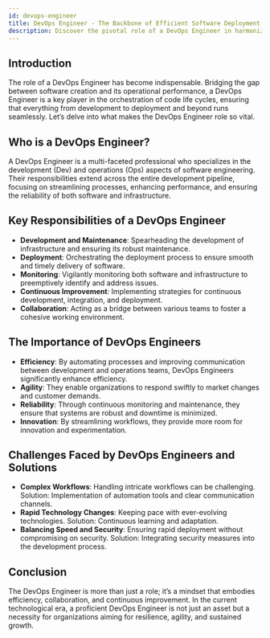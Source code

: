 ```yaml
---
id: devops-engineer
title: DevOps Engineer - The Backbone of Efficient Software Deployment
description: Discover the pivotal role of a DevOps Engineer in harmonizing software development, deployment, and maintenance for optimal performance and agility.
---
```


## Introduction

The role of a DevOps Engineer has become indispensable. Bridging the gap between software creation and its operational performance, a DevOps Engineer is a key player in the orchestration of code life cycles, ensuring that everything from development to deployment and beyond runs seamlessly. Let’s delve into what makes the DevOps Engineer role so vital.

## Who is a DevOps Engineer?

A DevOps Engineer is a multi-faceted professional who specializes in the development (Dev) and operations (Ops) aspects of software engineering. Their responsibilities extend across the entire development pipeline, focusing on streamlining processes, enhancing performance, and ensuring the reliability of both software and infrastructure.

## Key Responsibilities of a DevOps Engineer

- **Development and Maintenance**: Spearheading the development of infrastructure and ensuring its robust maintenance.
- **Deployment**: Orchestrating the deployment process to ensure smooth and timely delivery of software.
- **Monitoring**: Vigilantly monitoring both software and infrastructure to preemptively identify and address issues.
- **Continuous Improvement**: Implementing strategies for continuous development, integration, and deployment.
- **Collaboration**: Acting as a bridge between various teams to foster a cohesive working environment.

## The Importance of DevOps Engineers

- **Efficiency**: By automating processes and improving communication between development and operations teams, DevOps Engineers significantly enhance efficiency.
- **Agility**: They enable organizations to respond swiftly to market changes and customer demands.
- **Reliability**: Through continuous monitoring and maintenance, they ensure that systems are robust and downtime is minimized.
- **Innovation**: By streamlining workflows, they provide more room for innovation and experimentation.

## Challenges Faced by DevOps Engineers and Solutions

- **Complex Workflows**: Handling intricate workflows can be challenging. Solution: Implementation of automation tools and clear communication channels.
- **Rapid Technology Changes**: Keeping pace with ever-evolving technologies. Solution: Continuous learning and adaptation.
- **Balancing Speed and Security**: Ensuring rapid deployment without compromising on security. Solution: Integrating security measures into the development process.

## Conclusion

The DevOps Engineer is more than just a role; it’s a mindset that embodies efficiency, collaboration, and continuous improvement. In the current technological era, a proficient DevOps Engineer is not just an asset but a necessity for organizations aiming for resilience, agility, and sustained growth.
